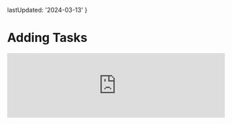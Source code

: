 
  lastUpdated: '2024-03-13'
}

# Adding Tasks

<iframe
  width='100%'
  style={{
    aspectRatio: '16 / 9',
  }}
  src='https://www.youtube.com/embed/a-SVcyExHjs?si=Hu6S8_hhH8hVVMtk&amp;start=256'
  title='Reading and Adding Tasks | Todo App with React, TypeScript, TDD | Frontend Hire'
  frameBorder='0'
  allow='accelerometer; autoplay; clipboard-write; encrypted-media; gyroscope; picture-in-picture; web-share'
  allowFullScreen
/>

Let us add interactivity by letting the user add tasks to the list. We'll add a text input and a button. When the user clicks the button, we'll add the text from the input to the list of tasks.

## Adding a Text Input and Button

First, add a text input and a button to the page. We'll add them just above the list of tasks.

<CustomCodeViewer filename="./src/App.tsx">
```tsx {5, 6}
// Rest of the code omitted for brevity

<div>
  <h1>Tasks</h1>
  <input />
  <button>Add</button>
  <ul>
    {tasks.map((task) => (
      <li key={task.id}>{task.title}</li>
    ))}
  </ul>
</div>

// Rest of the code omitted for brevity
```
</CustomCodeViewer>

Though this is good enough for now, we can and **should** make it more accessible by adding a label for the input and a `htmlFor` attribute on the label that matches the `id` of the input.

<CustomCodeViewer filename="./src/App.tsx">
```tsx {5, 6}
// Rest of the code omitted for brevity

<div>
  <h1>Tasks</h1>
  <label htmlFor='task-input'>Add Task: </label>
  <input id='task-input' />
  <button>Add</button>
  <ul>
    {tasks.map((task) => (
      <li key={task.id}>{task.title}</li>
    ))}
  </ul>
</div>

// Rest of the code omitted for brevity
```
</CustomCodeViewer>

Now, clicking on the label will focus on the input.

## Adding a Task

The Add button doesn't do anything yet. Let's add a click handler to it that will log to the console for now.

<CustomCodeViewer filename="./src/App.tsx">
```tsx {7-13}
// Rest of the code omitted for brevity

<div>
  <h1>Tasks</h1>
  <label htmlFor='task-input'>Add Task: </label>
  <input id='task-input' />
  <button
    onClick={() => {
      console.log('Add');
    }}
  >
    Add
  </button>
  <ul>
    {tasks.map((task) => (
      <li key={task.id}>{task.title}</li>
    ))}
  </ul>
</div>

// Rest of the code omitted for brevity
```
</CustomCodeViewer>

Let's capture the value of the input and log it to the console. One of the ways to do this in React is to use a state variable to track the value of the input.

We'll use the `useState` hook to create a state variable and a setter function. We'll also add a `value` attribute to the input and set it to the state variable. While we are at it, let's add an `onChange` handler to the input to update the state variable. This input is now a [controlled input](https://react.dev/reference/react-dom/components/input#controlling-an-input-with-a-state-variable).

<CustomCodeViewer filename="./src/App.tsx">
```tsx {1, 8, 16-17}
import React from 'react';

// Some of the code omitted for brevity

function App() {
  // Some of the code omitted for brevity

  const [taskName, setTaskName] = React.useState('');

  return (
    <div>
      {/* Some of the code omitted for brevity */}

      <input
        id='task-input'
        value={taskName}
        onChange={(e) => setTaskName(e.target.value)}
      />
      {/* Some of the code omitted for brevity */}
    </div>
  );
}

// Some of the code omitted for brevity
```
</CustomCodeViewer>

Now, we can update the button click handler to log the value of the input.

<CustomCodeViewer filename="./src/App.tsx">
```tsx {5}
// Rest of the code omitted for brevity

<button
  onClick={() => {
    console.log(taskName);
  }}
>
  Add
</button>

// Rest of the code omitted for brevity
```
</CustomCodeViewer>

Before we can even add tasks to the list, we have to update our current `tasks` variable that holds our list of tasks to use state variables; otherwise, the list will not update when we add a task.

<CustomCodeViewer filename="./src/App.tsx">
```tsx {4-11}
// Rest of the code omitted for brevity

function App() {
  const [tasks, setTasks] = React.useState<Task[]>([
    {
      id: 1,
      title: 'Learn React',
      isCompleted: true,
      priority: 'p1',
    },
  ]);

  const [taskName, setTaskName] = React.useState('');

  // Rest of the code omitted for brevity
}
```
</CustomCodeViewer>

We can add a task to the list by updating the `tasks` state variable. We'll update the state variable using the `setTasks` setter function. We'll use the spread operator to create a new array with the new task added.

<CustomCodeViewer filename="./src/App.tsx">
```tsx {5-11}
// Rest of the code omitted for brevity

<button
  onClick={() => {
    setTasks([
      ...tasks,
      {
        id: new Date().getTime(), // Not a great way to generate IDs
        title: taskName,
        isCompleted: false,
      },
    ]);
  }}
>
  Add
</button>

// Rest of the code omitted for brevity
```
</CustomCodeViewer>

<Callout>
  As discussed in the previous section, unique IDs are usually created by a
  database. In this project, we'll use the [current time in
  milliseconds](https://developer.mozilla.org/en-US/docs/Web/JavaScript/Reference/Global_Objects/Date/getTime)
  as the ID for each task.
</Callout>

Great, we are now able to add tasks to the list!

Our JSX code is getting a bit long, so let's separate the button's `onClick` handler into its own function. The input's `onChange` handler is **acceptable** for now.

<CustomCodeViewer filename="./src/App.tsx">
```tsx {8-17, 23}
// Rest of the code omitted for brevity

function App() {
  // Some of the code omitted for brevity

  const [taskName, setTaskName] = React.useState('');

  const onAddTask = () => {
    setTasks([
      ...tasks,
      {
        id: new Date().getTime(), // Not a great way to generate IDs
        title: taskName,
        isCompleted: false,
      },
    ]);
  };

  return (
    <div>
      {/* Some of the code omitted for brevity */}

      <button onClick={onAddTask}>Add</button>

      {/* Some of the code omitted for brevity */}
    </div>
  );
}

export default App;
```
</CustomCodeViewer>

Awesome, but there are a ton of things that can go wrong when a user adds a task. For example, the user can add an empty task.

This gives us a good opportunity to learn about **Testing**. We'll cover testing in the subsequent sections.

At this point, your code should be a good match to the branch of the repository: [3-adding-tasks](https://github.com/Frontend-Hire/todo-app-react-tdd-typescript/tree/3-adding-tasks)